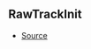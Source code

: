 ## RawTrackInit



- [Source](https://github.com/Androz2091/discord-player/blob/28ec2ed/packages/discord-player/src/Structures/VoiceReceiverNode.ts#L16)